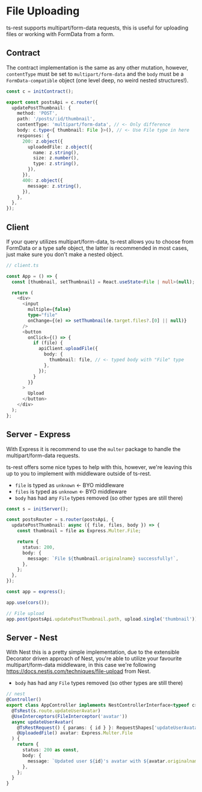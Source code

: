 
# File Uploading

ts-rest supports multipart/form-data requests, this is useful for uploading files or working with FormData from a form.

## Contract

The contract implementation is the same as any other mutation, however, `contentType` must be set to `multipart/form-data` and the `body` must be a `FormData-compatible` object (one level deep, no weird nested structures!).

```ts
const c = initContract();

export const postsApi = c.router({
  updatePostThumbnail: {
    method: 'POST',
    path: '/posts/:id/thumbnail',
    contentType: 'multipart/form-data', // <- Only difference
    body: c.type<{ thumbnail: File }>(), // <- Use File type in here
    responses: {
      200: z.object({
        uploadedFile: z.object({
          name: z.string(),
          size: z.number(),
          type: z.string(),
        }),
      }),
      400: z.object({
        message: z.string(),
      }),
    },
  },
});
```

## Client

If your query utilizes multipart/form-data, ts-rest allows you to choose from FormData or a type safe object, the latter is recommended in most cases, just make sure you don't make a nested object.

```ts
// client.ts

const App = () => {
  const [thumbnail, setThumbnail] = React.useState<File | null>(null);

  return (
    <div>
      <input
        multiple={false}
        type="file"
        onChange={(e) => setThumbnail(e.target.files?.[0] || null)}
      />
      <button
        onClick={() => {
          if (file) {
            apiClient.uploadFile({
              body: {
                thumbnail: file, // <- typed body with "File" type
              },
            });
          }
        }}
      >
        Upload
      </button>
    </div>
  );
};
```

## Server - Express

With Express it is recommend to use the `multer` package to handle the multipart/form-data requests.

ts-rest offers some nice types to help with this, however, we're leaving this up to you to implement with middleware outside of ts-rest.

- `file` is typed as `unknown` <- BYO middleware
- `files` is typed as `unknown` <- BYO middleware
- `body` has had any `File` types removed (so other types are still there)

```ts
const s = initServer();

const postsRouter = s.router(postsApi, {
  updatePostThumbnail: async ({ file, files, body }) => {
    const thumbnail = file as Express.Multer.File;

    return {
      status: 200,
      body: {
        message: `File ${thumbnail.originalname} successfully!`,
      },
    };
  },
});

const app = express();

app.use(cors());

// File upload
app.post(postsApi.updatePostThumbnail.path, upload.single('thumbnail'));
```

## Server - Nest

With Nest this is a pretty simple implementation, due to the extensible Decorator driven approach of Nest, you're able to utilize your favourite multipart/form-data middleware, in this case we're following <a href="https://docs.nestjs.com/techniques/file-upload">https://docs.nestjs.com/techniques/file-upload</a> from Nest.

- `body` has had any `File` types removed (so other types are still there)

```ts
// nest
@Controller()
export class AppController implements NestControllerInterface<typeof c> {
  @TsRest(s.route.updateUserAvatar)
  @UseInterceptors(FileInterceptor('avatar'))
  async updateUserAvatar(
    @TsRestRequest() { params: { id } }: RequestShapes['updateUserAvatar'],
    @UploadedFile() avatar: Express.Multer.File
  ) {
    return {
      status: 200 as const,
      body: {
        message: `Updated user ${id}'s avatar with ${avatar.originalname}`,
      },
    };
  }
}
```
